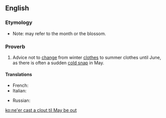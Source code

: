 ==English==

===Etymology===
*Note: {{m|en|May}} may refer to the month or the blossom.

===Proverb===
{{head|en|proverb|head=[[ne'er]] [[cast]] [[a]] [[clout]] [[til]] [[May]] [[be]] [[out]]}}

# {{label|en|regional}} Advice not to [[change]] from winter [[clothes]] to summer clothes until June, as there is often a sudden [[cold snap]] in May.

====Translations====
<!-- not literal, but conveying the same idea -->
{{trans-top|advice not to change from winter clothes}}
* French: {{t|fr|en avril ne te découvre pas d'un fil, en mai fait ce qu'il te plait}}
* Italian: {{t|it|aprile, non ti scoprire; maggio, adagio adagio; giugno, allarga il pugno}}
{{trans-mid}}
* Russian: {{t|ru|первая ла́сточка весны не делает}} {{gloss|the first swallow doesn't make spring to come}}
{{trans-bottom}}

[[ko:ne'er cast a clout til May be out]]